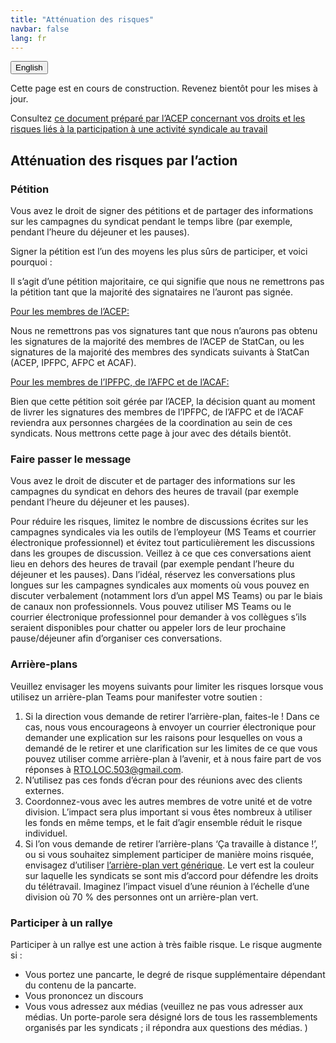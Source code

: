 ```yaml
---
title: "Atténuation des risques"
navbar: false
lang: fr
---
```


<button onclick="window.location = location.href.replace('fr','en');" class="btn"><i class="fa fa-language"></i> English</button>


Cette page est en cours de construction. Revenez bientôt pour les mises à jour.

Consultez [ce document préparé par l'ACEP concernant vos droits et les risques liés à la participation à une activité syndicale au travail](https://www.acep-cape.ca/sites/default/files/2024-08/Union%20Activity%20At%20Work_FR.pdf)

## Atténuation des risques par l'action

### Pétition 

Vous avez le droit de signer des pétitions et de partager des informations sur les campagnes du syndicat pendant le temps libre (par exemple, pendant l'heure du déjeuner et les pauses).

Signer la pétition est l'un des moyens les plus sûrs de participer, et voici pourquoi :

Il s'agit d'une pétition majoritaire, ce qui signifie que nous ne remettrons pas la pétition tant que la majorité des signataires ne l'auront pas signée. 

<u>Pour les membres de l'ACEP:</u>

Nous ne remettrons pas vos signatures tant que nous n'aurons pas obtenu les signatures de la majorité des membres de l'ACEP de StatCan, ou les signatures de la majorité des membres des syndicats suivants à StatCan (ACEP, IPFPC, AFPC et ACAF).

<u>Pour les membres de l'IPFPC, de l'AFPC et de l'ACAF:</u>

Bien que cette pétition soit gérée par l'ACEP, la décision quant au moment de livrer les signatures des membres de l'IPFPC, de l'AFPC et de l'ACAF reviendra aux personnes chargées de la coordination au sein de ces syndicats. Nous mettrons cette page à jour avec des détails bientôt.

### Faire passer le message

Vous avez le droit de discuter et de partager des informations sur les campagnes du syndicat en dehors des heures de travail (par exemple pendant l'heure du déjeuner et les pauses).

Pour réduire les risques, limitez le nombre de discussions écrites sur les campagnes syndicales via les outils de l'employeur (MS Teams et courrier électronique professionnel) et évitez tout particulièrement les discussions dans les groupes de discussion. Veillez à ce que ces conversations aient lieu en dehors des heures de travail (par exemple pendant l'heure du déjeuner et les pauses). Dans l'idéal, réservez les conversations plus longues sur les campagnes syndicales aux moments où vous pouvez en discuter verbalement (notamment lors d'un appel MS Teams) ou par le biais de canaux non professionnels. Vous pouvez utiliser MS Teams ou le courrier électronique professionnel pour demander à vos collègues s'ils seraient disponibles pour chatter ou appeler lors de leur prochaine pause/déjeuner afin d'organiser ces conversations.

### Arrière-plans

Veuillez envisager les moyens suivants pour limiter les risques lorsque vous utilisez un arrière-plan Teams pour manifester votre soutien :

1. Si la direction vous demande de retirer l'arrière-plan, faites-le ! 
Dans ce cas, nous vous encourageons à envoyer un courrier électronique pour demander une explication sur les raisons pour lesquelles on vous a demandé de le retirer et une clarification sur les limites de ce que vous pouvez utiliser comme arrière-plan à l'avenir, et à nous faire part de vos réponses à [RTO.LOC.503@gmail.com](mailto:RTO.LOC.503@gmail.com).
1. N'utilisez pas ces fonds d'écran pour des réunions avec des clients externes.
1. Coordonnez-vous avec les autres membres de votre unité et de votre division. L'impact sera plus important si vous êtes nombreux à utiliser les fonds en même temps, et le fait d'agir ensemble réduit le risque individuel.
1. Si l'on vous demande de retirer l'arrière-plans ‘Ça travaille à distance !’, ou si vous souhaitez simplement participer de manière moins risquée, envisagez d'utiliser [l'arrière-plan vert générique](bkgrd_fr.qmd#larrière-plan-vert-générique). Le vert est la couleur sur laquelle les syndicats se sont mis d'accord pour défendre les droits du télétravail. Imaginez l'impact visuel d'une réunion à l'échelle d'une division où 70 % des personnes ont un arrière-plan vert.

### Participer à un rallye

Participer à un rallye est une action à très faible risque. Le risque augmente si :

* Vous portez une pancarte, le degré de risque supplémentaire dépendant du contenu de la pancarte.
* Vous prononcez un discours
* Vous vous adressez aux médias (veuillez ne pas vous adresser aux médias. Un porte-parole sera désigné lors de tous les rassemblements organisés par les syndicats ; il répondra aux questions des médias. )